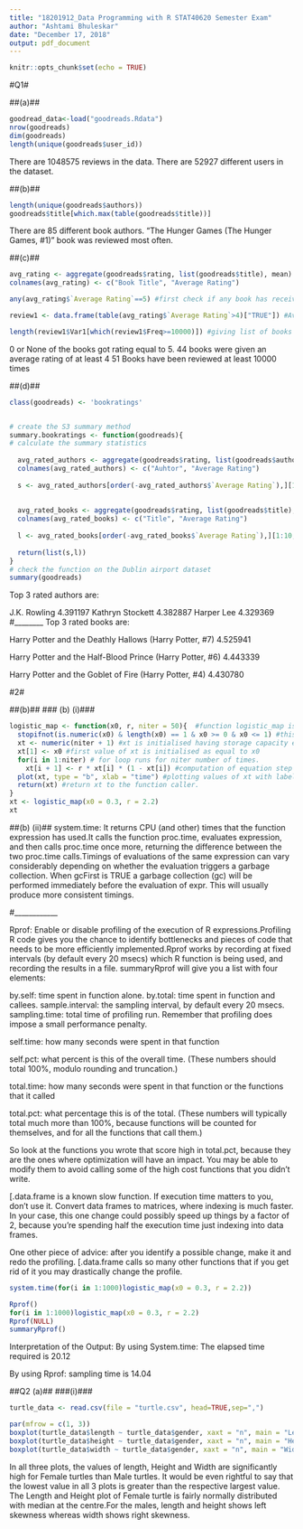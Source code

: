 ---
title: "18201912_Data Programming with R STAT40620 Semester Exam"
author: "Ashtami Bhuleskar"
date: "December 17, 2018"
output: pdf_document
---

```{r setup, include=FALSE}
knitr::opts_chunk$set(echo = TRUE)
```

#Q1#

##(a)##
```{r}
goodread_data<-load("goodreads.Rdata")
nrow(goodreads)
dim(goodreads)
length(unique(goodreads$user_id))
```

There are 1048575 reviews in the data.
There are 52927 different users in the dataset.


##(b)##
```{r}
length(unique(goodreads$authors))
goodreads$title[which.max(table(goodreads$title))]
```
There are 85 different book authors.
"The Hunger Games (The Hunger Games, #1)" book was reviewed most often.

##(c)##
```{r}
avg_rating <- aggregate(goodreads$rating, list(goodreads$title), mean)
colnames(avg_rating) <- c("Book Title", "Average Rating")

any(avg_rating$`Average Rating`==5) #first check if any book has received average rating of 5. After that only go for the count. since there are no book having avg rating as 5, we are not proceeding with the count.

review1 <- data.frame(table(avg_rating$`Average Rating`>4)["TRUE"]) #Avg rating of at least 4

length(review1$Var1[which(review1$Freq>=10000)]) #giving list of books having reviewed at least 10000 times
```
0 or None of the books got rating equal to 5.
44 books were given an average rating of at least 4
51 Books have been reviewed at least 10000 times


##(d)##
```{r}
class(goodreads) <- 'bookratings'


# create the S3 summary method 
summary.bookratings <- function(goodreads){
# calculate the summary statistics 
  
  avg_rated_authors <- aggregate(goodreads$rating, list(goodreads$authors), mean)
  colnames(avg_rated_authors) <- c("Auhtor", "Average Rating")
  
  s <- avg_rated_authors[order(-avg_rated_authors$`Average Rating`),][1:10,]
  
  
  avg_rated_books <- aggregate(goodreads$rating, list(goodreads$title), mean)
  colnames(avg_rated_books) <- c("Title", "Average Rating")
  
  l <- avg_rated_books[order(-avg_rated_books$`Average Rating`),][1:10,]
  
  return(list(s,l))
}
# check the function on the Dublin airport dataset
summary(goodreads)
```
Top 3 rated authors are:

J.K. Rowling 4.391197
Kathryn Stockett 4.382887
Harper Lee 4.329369
#________
Top 3 rated books are:

Harry Potter and the Deathly Hallows (Harry Potter, #7)
4.525941

Harry Potter and the Half-Blood Prince (Harry Potter, #6)
4.443339

Harry Potter and the Goblet of Fire (Harry Potter, #4)
4.430780


#2#

##(b)##
### (b) (i)###
```{r}
logistic_map <- function(x0, r, niter = 50){  #function logistic_map is defined which takes 3 arguments as input x0, r and niter
  stopifnot(is.numeric(x0) & length(x0) == 1 & x0 >= 0 & x0 <= 1) #this is optional statement which deals with checking if the values are valid or not. x0 is tested against if numeric. length of x0 must be equal to 1, value of x0 should be between 0 and 1 both 0 and 1 being inclusive. logical and is used meaning even if one of the condition fails, the code stops. all conditions must be satisfied in order to proceed.
  xt <- numeric(niter + 1) #xt is initialised having storage capacity equals to niter+1
  xt[1] <- x0 #first value of xt is initialised as equal to x0
  for(i in 1:niter) # for loop runs for niter number of times.
    xt[i + 1] <- r * xt[i] * (1 - xt[i]) #computation of equation step
  plot(xt, type = "b", xlab = "time") #plotting values of xt with label of x axis as "time"
  return(xt) #return xt to the function caller.
}    
xt <- logistic_map(x0 = 0.3, r = 2.2)
xt
```

##(b) (ii)##
system.time: It returns CPU (and other) times that the function expression has used.It calls the function proc.time, evaluates expression, and then calls proc.time once more, returning the difference between the two proc.time calls.Timings of evaluations of the same expression can vary considerably depending on whether the evaluation triggers a garbage collection. When gcFirst is TRUE a garbage collection (gc) will be performed immediately before the evaluation of expr. This will usually produce more consistent timings.

#____________

Rprof: Enable or disable profiling of the execution of R expressions.Profiling R code gives you the chance to identify bottlenecks and pieces of code that needs to be more efficiently implemented.Rprof works by recording at fixed intervals (by default every 20 msecs) which R function is being used, and recording the results in a file. summaryRprof will give you a list with four elements:

by.self: time spent in function alone.
by.total: time spent in function and callees.
sample.interval: the sampling interval, by default every 20 msecs.
sampling.time: total time of profiling run. Remember that profiling does impose a small performance penalty.


self.time:  how many seconds were spent in that function

self.pct:   what percent is this of the overall time.  (These numbers 
should total 100%, modulo rounding and truncation.)

total.time: how many seconds were spent in that function or the 
functions that it called

total.pct:  what percentage this is of the total.  (These numbers will 
typically total much more than 100%, because functions will be counted 
for themselves, and for all the functions that call them.)

So look at the functions you wrote that score high in total.pct, because 
they are the ones where optimization will have an impact.  You may be 
able to modify them to avoid calling some of the high cost functions 
that you didn't write.

[.data.frame is a known slow function.  If execution time matters to 
you, don't use it.  Convert data frames to matrices, where indexing is 
much faster.  In your case, this one change could possibly speed up 
things by a factor of 2, because you're spending half the execution time 
just indexing into data frames.

One other piece of advice:  after you identify a possible change, make 
it and redo the profiling.  [.data.frame calls so many other functions 
that if you get rid of it you may drastically change the profile.

```{r}
system.time(for(i in 1:1000)logistic_map(x0 = 0.3, r = 2.2))

Rprof()
for(i in 1:1000)logistic_map(x0 = 0.3, r = 2.2)
Rprof(NULL)
summaryRprof()
```
Interpretation of the Output:
By using System.time: The elapsed time required is 20.12

By using Rprof: sampling time is 14.04


##Q2 (a)##
###(i)###
```{r}
turtle_data <- read.csv(file = "turtle.csv", head=TRUE,sep=",")

par(mfrow = c(1, 3))
boxplot(turtle_data$length ~ turtle_data$gender, xaxt = "n", main = "Length", col = 2:3, ylab = 'Length of Turtle', xlab = "Gender")
boxplot(turtle_data$height ~ turtle_data$gender, xaxt = "n", main = "Height", col = 4:5, ylab = 'Height of Turtle', xlab = "Gender")
boxplot(turtle_data$width ~ turtle_data$gender, xaxt = "n", main = "Width", col = 6:7, ylab = 'Width of Turtle', xlab = "Gender")
```
In all three plots, the values of length, Height and Width are significantly high for Female turtles than Male turtles. It would be even rightful to say that the lowest value in all 3 plots is greater than the respective largest value. The Length and Height plot of Female turtle is fairly normally distributed with median at the centre.For the males, length and height shows left skewness whereas width shows right skewness.

